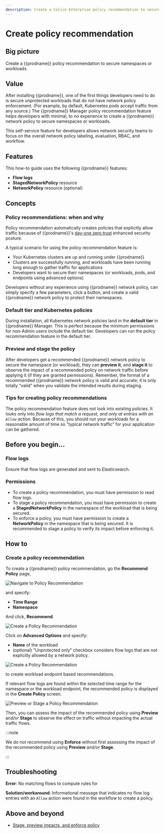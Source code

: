 ```yaml
---
description: Create a Calico Enterprise policy recommendation to secure unprotected namespaces or workloads.
---
```


# Create policy recommendation

## Big picture

Create a {{prodname}} policy recommendation to secure namespaces or workloads.

## Value

After installing {{prodname}}, one of the first things developers need to do is secure unprotected workloads that do not have network policy enforcement. (For example, by default, Kubernetes pods accept traffic from any source.) The {{prodname}} Manager policy recommendation feature helps developers with minimal, to no experience to create a {{prodname}} network policy to secure namespaces or workloads.

This self-service feature for developers allows network security teams to focus on the overall network policy labeling, evaluation, RBAC, and workflow.

## Features

This how-to guide uses the following {{prodname}} features:

- **Flow logs**
- **StagedNetworkPolicy** resource
- **NetworkPolicy** resource (optional)

## Concepts

### Policy recommendations: when and why

Policy recommendation automatically creates policies that explicitly allow traffic because of {{prodname}}'s [day-one zero trust](policy-best-practices.mdx#policy-best-practices-for-day-one-zero-trust) enhanced security posture.

A typical scenario for using the policy recommendation feature is:

- Your Kubernetes clusters are up and running under {{prodname}}
- Clusters are successfully running, and workloads have been running long enough to gather traffic for applications
- Developers want to secure their namespaces (or workloads, pods, and endpoints using advanced options)

Developers without any experience using {{prodname}} network policy, can simply specify a few parameters, click a button, and create a valid {{prodname}} network policy to protect their namespaces.

### Default tier and Kubernetes policies

During installation, all Kubernetes network policies land in the **default tier** in {{prodname}} Manager. This is perfect because the minimum permissions for non-Admin users include the default tier. Developers can run the policy recommendation feature in the default tier.

### Preview and stage the policy

After developers get a recommended {{prodname}} network policy to secure the namespace (or workload), they can **preview it**, and **stage it** to observe the impact of a recommended policy on network traffic before applying it (if they are granted permissions). Remember, the format of a recommended {{prodname}} network policy is valid and accurate; it is only totally “valid” when you validate the intended results during staging.

### Tips for creating policy recommendations

The policy recommendation feature does not look into existing policies. It looks only into _flow logs that match a request, and only at entries with an `Allow` action_. Because of this, you should run your workloads for a reasonable amount of time so “typical network traffic” for your application can be gathered.

## Before you begin...

### Flow logs

Ensure that flow logs are generated and sent to Elasticsearch.

### Permissions

- To create a policy recommendation, you must have permission to read flow logs.
- To stage a policy recommendation, you must have permission to create a **StagedNetworkPolicy** in the namespace of the workload that is being secured.
- To enforce a policy, you must have permission to create a **NetworkPolicy** in the namespace that is being secured. It is recommended to stage a policy to verify its impact before enforcing it.

## How to

### Create a policy recommendation

To create a {{prodname}} policy recommendation, go the **Recommend Policy** page,

![Navigate to Policy Recommendation](/img/calico-enterprise/3.15/generate-policy-recommendation/recommend-policy-action-bar.png)

and specify:

- **Time Range**
- **Namespace**

And click, **Recommend**.

![Create a Policy Recommendation](/img/calico-enterprise/3.15/generate-policy-recommendation/recommend-policy-screen.png)

Click on **Advanced Options** and specify:

- **Name** of the workload
- (optional) "Unprotected only" checkbox considers flow logs that are not explicitly allowed by a network policy.

![Create a Policy Recommendation](/img/calico-enterprise/3.15/generate-policy-recommendation/recommend-policy-screen-advanced-options.png)

to create workload endpoint based recommendations.

If relevant flow logs are found within the selected time range for the namespace or the workload endpoint, the recommended policy is displayed in the **Create Policy** screen.

![Preview or Stage a Policy Recommendation](/img/calico-enterprise/3.15/generate-policy-recommendation/create-policy-action-buttons.png)

Then, you can assess the impact of the recommended policy using **Preview** and/or **Stage** to observe the effect on traffic without impacting the actual traffic flows.

:::note

We do not recommend using **Enforce** without first assessing the impact of the recommended policy using **Preview** and/or **Stage**.

:::

## Troubleshooting

**Error**: No matching flows to compute rules for

**Solution/workaround**: Informational message that indicates no flow log entries with an `Allow` action were found in the workflow to create a policy.

## Above and beyond

- [Stage, preview impacts, and enforce policy](staged-network-policies.mdx)
